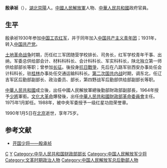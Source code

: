{{Infobox Military Person
|name= 殷承祯
|lived= 1915年－1990年
|placeofbirth=  {{CHN-1912}}[[湖北|湖北]][[崇陽|崇陽]]
|placeofdeath= {{PRC}}[[北京|北京]]
|caption= 少将
|allegiance= {{PRC}}
|nationality = {{PRC}}
|nickname=
|serviceyears= 1930年－1967年
|rank= [[中国人民解放军少将|中国人民解放军少将]]（1964年）
|commands= [[中国人民解放军第四野战军|解放军第四野战军后勤部]]供给部副部长<br>[[中国人民解放军|解放军中南军区后勤部]]营房部部长<br>[[中国人民解放军总后勤部|解放军总后勤部]]财务局局长<br>[[总后勤部|总后勤部]]物资计划部副部长、部长
|branch= {{PLA-Army}}
|battles= [[第一次国共内战|第一次国共内战]]<br>[[长征|长征]]<br>[[抗日战争|抗日战争]]<br>[[第二次国共内战|第二次国共内战]]
|awards=[[八一勋章_(1955年)|二级八一勋章]]<br>[[独立自由勋章|二级独立自由勋章]]<br>[[解放勋章|二级解放勋章]]<br>[[中国人民解放军红星功勋荣誉章|一级红星功勋荣誉章]]     
|laterwork=[[中华人民共和国财政部|中华人民共和国财政部]]军管会主任<br>财政部革命委员会主任
}}
'''殷承祯'''（{{bd|1915年||1990年||}}），[[湖北|湖北]][[崇陽|崇陽]]人。[[中國人民解放軍|中國人民解放軍]]人物、[[中華人民共和國|中華人民共和國]]政府官員。

== 生平 ==
殷承祯1930年参加[[中国工农红军|中国工农红军]]，并于同年加入[[中国共产主义青年团|中国共产主义青年团]]；1931年，转入[[中国共产党|中国共产党]]。

[[土地革命战争|土地革命战争]]时期，历任红三军团随营学校排长、司务长，红军学校青年干事、出纳，军委总供给部会计、材料科科长、会计科科长、军实科科长，陕北独立第一师供给部部长等职；曾参加[[长征|长征]]。後投身[[抗日戰爭|抗日戰爭]]，先后在八路军驻西安办事处任会计科科长，驻[[桂林|桂林]]办事处任交通运输科科长。[[第二次国共内战|第二次国共内战]]时期，调东北，任辽吉军区后勤部副部长、政治委员、部长，第四野战军后勤部供给部副部长等职。

[[中華人民共和國|中華人民共和國]]成立後，出任中國人民解放軍總後勤部財政部副部長，1964年授予[[少將|少將]]軍銜。[[文化大革命|文化大革命]]爆發後，出任[[中華人民共和國財政部|中華人民共和國財政部]][[革命委員會|革命委員會]]主任。1975年1月卸任。1988年，被中央军委授予一级红星功勋荣誉章。

1990年1月5日在[[北京|北京]]逝世，享年75岁。

==参考文献==
* [https://web.archive.org/web/20150512105330/http://heroes.jxwmw.cn/system/2008/10/10/010070081.shtml 开国少将——殷承祯]

{{start box}}
{{s-before|[[李先念|李先念]]}}
{{s-title|[[中華人民共和國財政部|中華人民共和國財政部]]部長|1967年－1975年}}
{{s-after|[[張勁夫|張勁夫]]}}
{{end box}}
{{中华人民共和国财政部部长}}

[[Category:殷姓|C]]
[[Category:崇陽人|Y]]
[[Category:中华人民共和国财政部部长|Category:中华人民共和国财政部部长]]
[[Category:中国人民解放军少将|Category:中国人民解放军少将]]
[[Category:文革时期政治人物|Category:文革时期政治人物]]
[[Category:中国人民解放军总后勤部人物|Category:中国人民解放军总后勤部人物]]